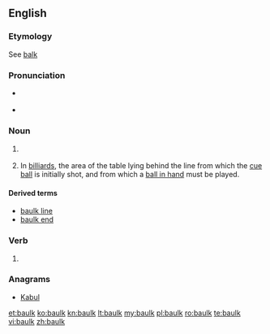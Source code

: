 ==English==

===Etymology===
See [[balk]]

===Pronunciation===
* {{a|UK}} {{IPA|/bɔːɫk/}}
*<!-- {{a|US}} {{IPA|/bɑk/}}-->
{{rfap|UK|UK}}

===Noun===
{{en-noun}}

# {{British}} {{alternative spelling of|balk}}
# {{UK}} In [[billiard]]s, the area of the table lying behind the line from which the [[cue ball]] is initially shot, and from which a [[ball in hand]] must be played.

====Derived terms====
* [[baulk line]]
* [[baulk end]]

===Verb===
{{en-verb}}

# {{British}} {{alternative spelling of|balk}}

===Anagrams===
* [[Kabul#English|Kabul]]

[[et:baulk]]
[[ko:baulk]]
[[kn:baulk]]
[[lt:baulk]]
[[my:baulk]]
[[pl:baulk]]
[[ro:baulk]]
[[te:baulk]]
[[vi:baulk]]
[[zh:baulk]]
